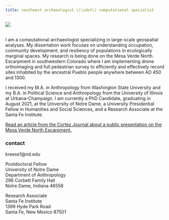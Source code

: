 ```yaml
---
title: southwest archaeologist \(\cdot\) computational specialist
---
```


![](/Users/kmreese/Documents/PROFESSIONAL/kmreese-io.github.io/Pictures/index.jpg)  
\  

I am  a computational archaeologist specializing in large-scale geospatial analyses. My dissertation work focuses on understanding occupation, community development, and resiliency of populations in ecologically marginal spaces. My research is being done on the Mesa Verde North Escarpment in southwestern Colorado where I am implementing drone orthoimaging and full pedestrian survey to efficiently and effectively record sites inhabited by the ancestral Pueblo people anywhere between AD 450 and 1300.

I received my M.A. in Anthropology from Washington State University and my B.A. in Political Science and Anthropology from the University of Illinois at Urbana-Champaign. I am currently a PhD Candidate, graduating in August 2021, at the University of Notre Dame, a University Presidential Fellow in Humanities and Social Sciences, and a Research Associate at the Santa Fe Institute.

[Read an article from the Cortez Journal about a public presentation on the Mesa Verde North Escarpment.](https://the-journal.com/articles/156383-pueblo-villages-thrived-on-mesa-verde-escarpment)

### contact
kreese1@nd.edu

Postdoctoral Fellow  
University of Notre Dame   
Department of Anthropology   
296 Corbett Family Hall   
Notre Dame, Indiana 46556   

Research Associate  
Santa Fe Institute  
1399 Hyde Park Road  
Santa Fe, New Mexico 87501  
